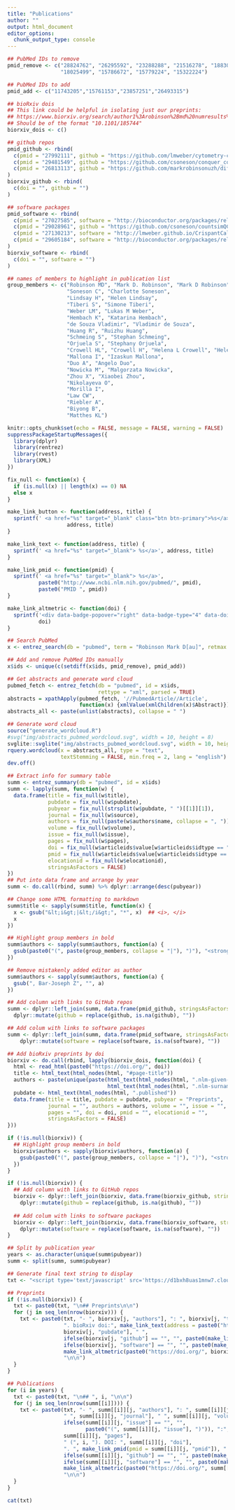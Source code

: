 ```yaml
---
title: "Publications"
author: ""
output: html_document
editor_options: 
  chunk_output_type: console
---
```


```r
## PubMed IDs to remove
pmid_remove <- c("28824762", "26295592", "23288288", "21516278", "18830830", 
                 "18025499", "15786672", "15779224", "15322224")

## PubMed IDs to add
pmid_add <- c("11743205","15761153","23857251","26493315")

## bioRxiv dois
## This link could be helpful in isolating just our preprints:
## https://www.biorxiv.org/search/author1%3Arobinson%2Bmd%20numresults%3A100%20sort%3Apublication-date%20direction%3Adescending%20format_result%3Astandard
## Should be of the format "10.1101/185744"
biorxiv_dois <- c()

## github repos
pmid_github <- rbind(
  c(pmid = "27992111", github = "https://github.com/lmweber/cytometry-clustering-comparison"),
  c(pmid = "29481549", github = "https://github.com/csoneson/conquer_comparison"),
  c(pmid = "26813113", github = "https://github.com/markrobinsonuzh/diff_splice_paper")
)
biorxiv_github <- rbind(
  c(doi = "", github = "")
)

## software packages
pmid_software <- rbind(
  c(pmid = "27027585", software = "http://bioconductor.org/packages/release/bioc/html/iCOBRA.html"),
  c(pmid = "29028961", github = "https://github.com/csoneson/countsimQC"),
  c(pmid = "27130213", software = "http://lmweber.github.io/CrispantCal/"),
  c(pmid = "29605184", software = "http://bioconductor.org/packages/release/bioc/html/CATALYST.html")
)
biorxiv_software <- rbind(
  c(doi = "", software = "")
)

## names of members to highlight in publication list
group_members <- c("Robinson MD", "Mark D. Robinson", "Mark D Robinson", "Robinson M",
                   "Soneson C", "Charlotte Soneson",
                   "Lindsay H", "Helen Lindsay",
                   "Tiberi S", "Simone Tiberi",
                   "Weber LM", "Lukas M Weber",
                   "Hembach K", "Katarina Hembach",
                   "de Souza Vladimir", "Vladimir de Souza",
                   "Huang R", "Ruizhu Huang", 
                   "Schmeing S", "Stephan Schmeing", 
                   "Orjuela S", "Stephany Orjuela", 
                   "Crowell HL", "Crowell H", "Helena L Crowell", "Helena Crowell",
                   "Mallona I", "Izaskun Mallona",
                   "Duo A", "Angelo Duo", 
                   "Nowicka M", "Malgorzata Nowicka",
                   "Zhou X", "Xiaobei Zhou",
                   "Nikolayeva O", 
                   "Morilla I", 
                   "Law CW", 
                   "Riebler A",
                   "Biyong B",
                   "Matthes KL")
```


```r
knitr::opts_chunk$set(echo = FALSE, message = FALSE, warning = FALSE)
suppressPackageStartupMessages({
  library(dplyr)
  library(rentrez)
  library(rvest)
  library(XML)
})
```

```r
fix_null <- function(x) {
  if (is.null(x) || length(x) == 0) NA
  else x
}

make_link_button <- function(address, title) {
  sprintf(' <a href="%s" target="_blank" class="btn btn-primary">%s</a>', 
                   address, title)
}

make_link_text <- function(address, title) {
  sprintf(' <a href="%s" target="_blank"> %s</a>', address, title)
}

make_link_pmid <- function(pmid) {
  sprintf(' <a href="%s" target="_blank"> %s</a>',
          paste0("http://www.ncbi.nlm.nih.gov/pubmed/", pmid),
          paste0("PMID ", pmid))
}

make_link_altmetric <- function(doi) {
  sprintf('<div data-badge-popover="right" data-badge-type="4" data-doi="%s" data-hide-no-mentions="true" class="altmetric-embed"></div>',
          doi)
}
```

```r
## Search PubMed
x <- entrez_search(db = "pubmed", term = "Robinson Mark D[au]", retmax = 1000)

## Add and remove PubMed IDs manually
x$ids <- unique(c(setdiff(x$ids, pmid_remove), pmid_add))
```

```r
## Get abstracts and generate word cloud
pubmed_fetch <- entrez_fetch(db = "pubmed", id = x$ids,
                             rettype = "xml", parsed = TRUE)
abstracts = xpathApply(pubmed_fetch, '//PubmedArticle//Article', 
                       function(x) {xmlValue(xmlChildren(x)$Abstract)})
abstracts_all <- paste(unlist(abstracts), collapse = " ")

## Generate word cloud
source("generate_wordcloud.R")
#svg("img/abstracts_pubmed_wordcloud.svg", width = 10, height = 8)
svglite::svglite("img/abstracts_pubmed_wordcloud.svg", width = 10, height = 8)
rquery.wordcloud(x = abstracts_all, type = "text", 
                 textStemming = FALSE, min.freq = 2, lang = "english")
dev.off()
```

```r
## Extract info for summary table
summ <- entrez_summary(db = "pubmed", id = x$ids)
summ <- lapply(summ, function(w) {
  data.frame(title = fix_null(w$title), 
             pubdate = fix_null(w$pubdate),
             pubyear = fix_null(strsplit(w$pubdate, " ")[[1]][1]), 
             journal = fix_null(w$source), 
             authors = fix_null(paste(w$authors$name, collapse = ", ")),
             volume = fix_null(w$volume),
             issue = fix_null(w$issue),
             pages = fix_null(w$pages), 
             doi = fix_null(w$articleids$value[w$articleids$idtype == "doi"]),
             pmid = fix_null(w$articleids$value[w$articleids$idtype == "pubmed"]),
             elocationid = fix_null(w$elocationid),
             stringsAsFactors = FALSE)
})
## Put into data frame and arrange by year
summ <- do.call(rbind, summ) %>% dplyr::arrange(desc(pubyear))
```

```r
## Change some HTML formatting to markdown
summ$title <- sapply(summ$title, function(x) {
  x <- gsub("&lt;i&gt;|&lt;/i&gt;", "*", x)  ## <i>, </i>
  x
})
```

```r
## Highlight group members in bold
summ$authors <- sapply(summ$authors, function(a) {
  gsub(paste0("(", paste(group_members, collapse = "|"), ")"), "<strong>\\1</strong>", a)
})

## Remove mistakenly added editor as author
summ$authors <- sapply(summ$authors, function(a) {
  gsub(", Bar-Joseph Z", "", a)
})
```

```r
## Add column with links to GitHub repos
summ <- dplyr::left_join(summ, data.frame(pmid_github, stringsAsFactors = FALSE)) %>%
  dplyr::mutate(github = replace(github, is.na(github), ""))

## Add colum with links to software packages
summ <- dplyr::left_join(summ, data.frame(pmid_software, stringsAsFactors = FALSE)) %>%
    dplyr::mutate(software = replace(software, is.na(software), ""))
```

```r
## Add bioRxiv preprints by doi
biorxiv <- do.call(rbind, lapply(biorxiv_dois, function(doi) {
  html <- read_html(paste0("https://doi.org/", doi))
  title <- html_text(html_nodes(html, "#page-title"))
  authors <- paste(unique(paste(html_text(html_nodes(html, ".nlm-given-names")), 
                                html_text(html_nodes(html, ".nlm-surname")))), collapse = ", ")
  pubdate <- html_text(html_nodes(html, ".published"))
  data.frame(title = title, pubdate = pubdate, pubyear = "Preprints", 
             journal = "", authors = authors, volume = "", issue = "", 
             pages = "", doi = doi, pmid = "", elocationid = "", 
             stringsAsFactors = FALSE)
}))
```

```r
if (!is.null(biorxiv)) {
  ## Highlight group members in bold
  biorxiv$authors <- sapply(biorxiv$authors, function(a) {
    gsub(paste0("(", paste(group_members, collapse = "|"), ")"), "<strong>\\1</strong>", a)
  })
}
```

```r
if (!is.null(biorxiv)) {
  ## Add column with links to GitHub repos
  biorxiv <- dplyr::left_join(biorxiv, data.frame(biorxiv_github, stringsAsFactors = FALSE)) %>%
    dplyr::mutate(github = replace(github, is.na(github), ""))
  
  ## Add colum with links to software packages
  biorxiv <- dplyr::left_join(biorxiv, data.frame(biorxiv_software, stringsAsFactors = FALSE)) %>%
    dplyr::mutate(software = replace(software, is.na(software), ""))
}
```


```r
## Split by publication year
years <- as.character(unique(summ$pubyear))
summ <- split(summ, summ$pubyear)

## Generate final text string to display
txt <- "<script type='text/javascript' src='https://d1bxh8uas1mnw7.cloudfront.net/assets/embed.js'></script>\n\n"

## Preprints
if (!is.null(biorxiv)) {
  txt <- paste0(txt, "\n## Preprints\n\n")
  for (j in seq_len(nrow(biorxiv))) {
    txt <- paste0(txt, "- ", biorxiv[j, "authors"], ": ", biorxiv[j, "title"], 
                  ". bioRxiv doi:", make_link_text(address = paste0("https://doi.org/", biorxiv[j, "doi"]), title = paste0("https://doi.org/", biorxiv[j, "doi"])), ". ", 
                  biorxiv[j, "pubdate"], " ", 
                  ifelse(biorxiv[j, "github"] == "", "", paste0(make_link_text(address = biorxiv[j, "github"], title = "GitHub repo"), ". ")), 
                  ifelse(biorxiv[j, "software"] == "", "", paste0(make_link_text(address = biorxiv[j, "software"], title = "Software"), ". ")), 
                  make_link_altmetric(paste0("https://doi.org/", biorxiv[j, "doi"])),
                  "\n\n")
  }
}

## Publications
for (i in years) {
  txt <- paste0(txt, "\n## ", i, "\n\n")
  for (j in seq_len(nrow(summ[[i]]))) {
    txt <- paste0(txt, "- ", summ[[i]][j, "authors"], ": ", summ[[i]][j, "title"], 
                  " ", summ[[i]][j, "journal"], " ", summ[[i]][j, "volume"],
                  ifelse(summ[[i]][j, "issue"] == "", "", 
                         paste0("(", summ[[i]][j, "issue"], ")")), ":",
                  summ[[i]][j, "pages"], 
                  " (", i, "). DOI: ", summ[[i]][j, "doi"],
                  ". ", make_link_pmid(pmid = summ[[i]][j, "pmid"]), ". ",  
                  ifelse(summ[[i]][j, "github"] == "", "", paste0(make_link_text(address = summ[[i]][j, "github"], title = "GitHub repo"), ". ")), 
                  ifelse(summ[[i]][j, "software"] == "", "", paste0(make_link_text(address = summ[[i]][j, "software"], title = "Software"), ". ")), 
                  make_link_altmetric(paste0("https://doi.org/", summ[[i]][j, "doi"])),
                  "\n\n")
  }
}
```

```r
cat(txt)
```


